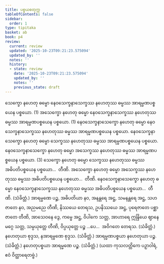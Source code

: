 ```yaml
---
title: ပစ္စယစတုက္က
tableOfContents: false
sidebar:
  order: 1
type: tipitaka
basket: ab
book: p4
review:
  current: review
  updated: '2025-10-23T09:21:23.575094'
  updated_by: ''
  notes: ''
  history:
  - state: review
    date: '2025-10-23T09:21:23.575094'
    updated_by: ''
    notes: ''
    previous_state: draft
---
```



<ReviewStatus review={frontmatter.review} showDetails={true} />

<HypothesisAnnotation frontmatter={frontmatter} />

<DynamicBreadcrumb />

<Division number="156" book="p4" e="ch" v="39" p="520">

<Paragraph number="556" book="p4">
သေက္ခော နဟေတု ဓမ္မော နေဝသေက္ခနာသေက္ခဿ နဟေတုဿ ဓမ္မဿ အာရမ္မဏပစ္စယေန ပစ္စယော. (1)
</Paragraph>

<Paragraph number="557" book="p4">
အသေက္ခော နဟေတု ဓမ္မော နေဝသေက္ခနာသေက္ခဿ နဟေတုဿ ဓမ္မဿ အာရမ္မဏပစ္စယေန ပစ္စယော. (1)
</Paragraph>

<Paragraph number="558" book="p4">
နေဝသေက္ခနာသေက္ခော နဟေတု ဓမ္မော နေဝသေက္ခနာသေက္ခဿ နဟေတုဿ ဓမ္မဿ အာရမ္မဏပစ္စယေန ပစ္စယော. နေဝသေက္ခနာသေက္ခော နဟေတု ဓမ္မော သေက္ခဿ နဟေတုဿ ဓမ္မဿ အာရမ္မဏပစ္စယေန ပစ္စယော. နေဝသေက္ခနာသေက္ခော နဟေတု ဓမ္မော အသေက္ခဿ နဟေတုဿ ဓမ္မဿ အာရမ္မဏပစ္စယေန ပစ္စယော. (3)
</Paragraph>

<Paragraph number="559" book="p4">
သေက္ခော နဟေတု ဓမ္မော သေက္ခဿ နဟေတုဿ ဓမ္မဿ အဓိပတိပစ္စယေန ပစ္စယော…  တီဏိ.
</Paragraph>

<Paragraph number="560" book="p4">
အသေက္ခော နဟေတု ဓမ္မော အသေက္ခဿ နဟေတုဿ ဓမ္မဿ အဓိပတိပစ္စယေန ပစ္စယော…  တီဏိ.
</Paragraph>

<Paragraph number="561" book="p4">
နေဝသေက္ခနာသေက္ခော နဟေတု ဓမ္မော နေဝသေက္ခနာသေက္ခဿ နဟေတုဿ ဓမ္မဿ အဓိပတိပစ္စယေန ပစ္စယော…  တီဏိ. (သံခိတ္တံ.)
</Paragraph>

</Division>
<Division number="157" book="p4" e="ch" v="39" p="520">

<Paragraph number="562" book="p4">
အာရမ္မဏေ ပဉ္စ, အဓိပတိယာ နဝ, အနန္တရေ အဋ္ဌ, သမနန္တရေ အဋ္ဌ, သဟဇာတေ နဝ, အညမညေ တီဏိ, နိဿယေ တေရသ, ဥပနိဿယေ အဋ္ဌ, ပုရေဇာတေ ပစ္ဆာဇာတေ တီဏိ, အာသေဝနေ ဒွေ, ကမ္မေ အဋ္ဌ, ဝိပါကေ သတ္တ, အာဟာရေ ဣန္ဒြိယေ ဈာနေ မဂ္ဂေ သတ္တ, သမ္ပယုတ္တေ တီဏိ, ဝိပ္ပယုတ္တေ ပဉ္စ …ပေ…  အဝိဂတေ တေရသ. (သံခိတ္တံ.)
</Paragraph>

<Paragraph number="563" book="p4">
နဟေတုယာ စုဒ္ဒသ, နအာရမ္မဏေ စုဒ္ဒသ. (သံခိတ္တံ.)
</Paragraph>

<Paragraph number="564" book="p4">
အာရမ္မဏပစ္စယာ နဟေတုယာ ပဉ္စ. (သံခိတ္တံ.)
</Paragraph>

<Paragraph number="565" book="p4">
နဟေတုပစ္စယာ အာရမ္မဏေ ပဉ္စ. (သံခိတ္တံ.)
</Paragraph>

<Paragraph number="566" book="p4">
(ယထာ ကုသလတ္တိကေ ပဉှာဝါရံ, ဧဝံ ဝိတ္ထာရေတဗ္ဗံ.)
</Paragraph>
</Division>